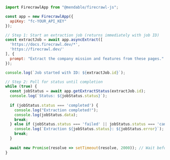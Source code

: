 ```js Node
import FirecrawlApp from "@mendable/firecrawl-js";

const app = new FirecrawlApp({
  apiKey: "fc-YOUR_API_KEY"
});

// Step 1: Start an extraction job (returns immediately with job ID)
const extractJob = await app.asyncExtract([
  'https://docs.firecrawl.dev/*', 
  'https://firecrawl.dev/'
], {
  prompt: "Extract the company mission and features from these pages."
});

console.log(`Job started with ID: ${extractJob.id}`);

// Step 2: Poll for status until completion
while (true) {
  const jobStatus = await app.getExtractStatus(extractJob.id);
  console.log(`Status: ${jobStatus.status}`);
  
  if (jobStatus.status === 'completed') {
    console.log("Extraction completed!");
    console.log(jobStatus.data);
    break;
  } else if (jobStatus.status === 'failed' || jobStatus.status === 'cancelled') {
    console.log(`Extraction ${jobStatus.status}: ${jobStatus.error}`);
    break;
  }
  
  await new Promise(resolve => setTimeout(resolve, 2000)); // Wait before next poll
}
```
